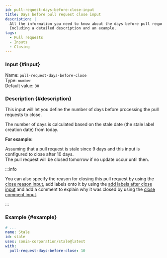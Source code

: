 ```yaml
---
id: pull-request-days-before-close-input
title: Days before pull request close input
description: |
  All the information you need to know about the days before pull request close input.
  Including a detailed description and an example.
tags:
  - Pull requests
  - Inputs
  - Closing
---
```


### Input {#input}

Name: `pull-request-days-before-close`  
Type: `number`  
Default value: `30`

### Description {#description}

This input will let you define the number of days before processing the pull requests to close.

The number of days is calculated based on the stale date (the stale label creation date) from today.

**For example:**

Assuming that a pull request is stale since 9 days and this input is configured to close after 10 days.  
The pull request will be closed tomorrow if no update occur until then.

:::info

You can also specify the reason for closing this pull request by using the [close reason input](pull-request-close-reason-input),
add labels onto it by using the [add labels after close input](pull-request-add-labels-after-close-input)
and add a comment to explain why it was closed by using the [close comment input](pull-request-close-comment-input).

:::

### Example {#example}

```yml {6}
# ...
name: Stale
id: stale
uses: sonia-corporation/stale@latest
with:
  pull-request-days-before-close: 10
```
